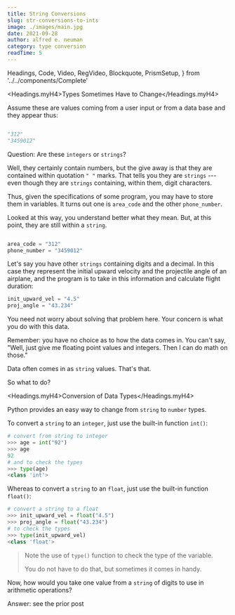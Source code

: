 ```yaml
---
title: String Conversions
slug: str-conversions-to-ints
image: ./images/main.jpg
date: 2021-09-28
author: alfred e. neuman
category: type conversion
readTime: 5
---
```


  Headings,
  Code,
  Video,
  RegVideo,
  Blockquote,
  PrismSetup,
} from '../../components/Complete'



<Headings.myH4>Types Sometimes Have to Change</Headings.myH4>

Assume these are values coming from a user input or from a data base and they appear thus:

```python

"312"
"3459012"

```

Question: Are these `integers` or `strings`?

Well, they certainly contain numbers, but the give away is that they are contained within quotation `" "` marks. That tells you they are `strings` --- even though they are `strings` containing, within them, digit characters.

Thus, given the specifications of some program, you may have to store them in variables. It turns out one is `area_code` and the other `phone_number`.

Looked at this way, you understand better what they mean. But, at this point, they are still within a `string`.

```python

area_code = "312"
phone_number = "3459012"

```

Let's say you have other `strings` containing digits and a decimal. In this case they represent the initial upward velocity and the projectile angle of an airplane, and the program is to take in this information and calculate flight duration:

```python
init_upward_vel = "4.5"
proj_angle = "43.234"

```

You need not worry about solving that problem here. Your concern is what you do with this data.

Remember: you have no choice as to how the data comes in. You can't say, "Well, just give me floating point values and integers. Then I can do math on those."

Data often comes in as `string` values. That's that.

So what to do?

<Headings.myH4>Conversion of Data Types</Headings.myH4>

Python provides an easy way to change from `string` to `number` types.

To convert a `string` to an `integer`, just use the built-in function `int()`:

```python
# convert from string to integer
>>> age = int("92")
>>> age
92
# and to check the types
>>> type(age)
<class 'int'>
```

Whereas to convert a `string` to an `float`, just use the built-in function `float()`:

```python
# convert a string to a float
>>> init_upward_vel = float("4.5")
>>> proj_angle = float("43.234")
# to check the types
>>> type(init_upward_vel)
<class 'float'>

```

<Blockquote display="info">

Note the use of <Code>type()</Code> function to check the type of the variable.

You do not have to do that, but sometimes it comes in handy.

</Blockquote>

Now, how would you take one value from a `string` of digits to use in arithmetic operations?

<Link to="/posts/string-as-containers" className="btn">
  Answer: see the prior post
</Link>

